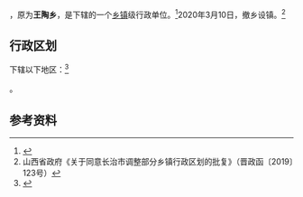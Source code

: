 {{中国乡级行政区|14/04/31/208/000}}

'''{{PAGENAMEBASE}}'''，原为'''王陶乡'''，是{{PRC admin/fullname|14/04/31/208/000|3}}下辖的一个[[乡镇|乡镇]]级行政单位。<ref>{{PRC admin/ref sgc|{{PRC admin/parent|14/04/31/208/000}}}}</ref>2020年3月10日，撤乡设镇。<ref>山西省政府《关于同意长治市调整部分乡镇行政区划的批复》（晋政函〔2019〕123号）</ref>

== 行政区划 ==

{{PAGENAMEBASE}}下辖以下地区：<ref>{{PRC admin/ref sgc|14/04/31/208/000}}</ref>

{{PRC admin/children|14/04/31/208/000}}。

== 参考资料 ==
{{reflist}}

{{PRC admin/navcat|14/04/31/208/000}}